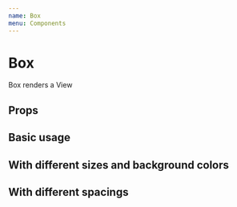 ```yaml
---
name: Box
menu: Components
---
```




# Box

Box renders a View

## Props

<PropsTable of={BoxForDoc} />

## Basic usage

<Playground>
  <Box bg="salmon" height={100} width={100} />
</Playground>

## With different sizes and background colors

<Playground>
  <Box bg="tomato" height={24} width={24} />
  <Box bg="#7fffd4" height={48} width={48} />
  <Box bg="rgb(30, 144, 255)" height={128} width={128} />
</Playground>

## With different spacings

<Playground>
  <Box bg="plum" height={48} width={48} m={2} />
  <Box bg="turquoise" height={48} width={48} m={30} />
</Playground>
